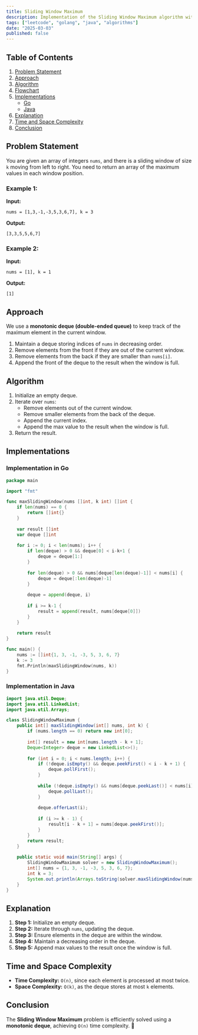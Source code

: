 ```yaml
---
title: Sliding Window Maximum
description: Implementation of the Sliding Window Maximum algorithm with Go and Java.
tags: ["leetcode", "golang", "java", "algorithms"]
date: "2025-03-03"
published: false
---
```


## Table of Contents

1. [Problem Statement](#problem-statement)
2. [Approach](#approach)
3. [Algorithm](#algorithm)
4. [Flowchart](#flowchart)
5. [Implementations](#implementations)
   - [Go](#implementation-in-go)
   - [Java](#implementation-in-java)
6. [Explanation](#explanation)
7. [Time and Space Complexity](#time-and-space-complexity)
8. [Conclusion](#conclusion)

## Problem Statement

You are given an array of integers `nums`, and there is a sliding window of size `k` moving from left to right. You need to return an array of the maximum values in each window position.

### Example 1:

**Input:**
```
nums = [1,3,-1,-3,5,3,6,7], k = 3
```
**Output:**
```
[3,3,5,5,6,7]
```

### Example 2:

**Input:**
```
nums = [1], k = 1
```
**Output:**
```
[1]
```

## Approach

We use a **monotonic deque (double-ended queue)** to keep track of the maximum element in the current window.

1. Maintain a deque storing indices of `nums` in decreasing order.
2. Remove elements from the front if they are out of the current window.
3. Remove elements from the back if they are smaller than `nums[i]`.
4. Append the front of the deque to the result when the window is full.

## Algorithm

1. Initialize an empty deque.
2. Iterate over `nums`:
   - Remove elements out of the current window.
   - Remove smaller elements from the back of the deque.
   - Append the current index.
   - Append the max value to the result when the window is full.
3. Return the result.

## Implementations

### Implementation in Go

```go
package main

import "fmt"

func maxSlidingWindow(nums []int, k int) []int {
    if len(nums) == 0 {
        return []int{}
    }
    
    var result []int
    var deque []int
    
    for i := 0; i < len(nums); i++ {
        if len(deque) > 0 && deque[0] < i-k+1 {
            deque = deque[1:]
        }
        
        for len(deque) > 0 && nums[deque[len(deque)-1]] < nums[i] {
            deque = deque[:len(deque)-1]
        }
        
        deque = append(deque, i)
        
        if i >= k-1 {
            result = append(result, nums[deque[0]])
        }
    }
    
    return result
}

func main() {
    nums := []int{1, 3, -1, -3, 5, 3, 6, 7}
    k := 3
    fmt.Println(maxSlidingWindow(nums, k))
}
```

### Implementation in Java

```java
import java.util.Deque;
import java.util.LinkedList;
import java.util.Arrays;

class SlidingWindowMaximum {
    public int[] maxSlidingWindow(int[] nums, int k) {
        if (nums.length == 0) return new int[0];
        
        int[] result = new int[nums.length - k + 1];
        Deque<Integer> deque = new LinkedList<>();
        
        for (int i = 0; i < nums.length; i++) {
            if (!deque.isEmpty() && deque.peekFirst() < i - k + 1) {
                deque.pollFirst();
            }
            
            while (!deque.isEmpty() && nums[deque.peekLast()] < nums[i]) {
                deque.pollLast();
            }
            
            deque.offerLast(i);
            
            if (i >= k - 1) {
                result[i - k + 1] = nums[deque.peekFirst()];
            }
        }
        return result;
    }
    
    public static void main(String[] args) {
        SlidingWindowMaximum solver = new SlidingWindowMaximum();
        int[] nums = {1, 3, -1, -3, 5, 3, 6, 7};
        int k = 3;
        System.out.println(Arrays.toString(solver.maxSlidingWindow(nums, k)));
    }
}
```

## Explanation

1. **Step 1:** Initialize an empty deque.
2. **Step 2:** Iterate through `nums`, updating the deque.
3. **Step 3:** Ensure elements in the deque are within the window.
4. **Step 4:** Maintain a decreasing order in the deque.
5. **Step 5:** Append max values to the result once the window is full.

## Time and Space Complexity

- **Time Complexity:** `O(n)`, since each element is processed at most twice.
- **Space Complexity:** `O(k)`, as the deque stores at most `k` elements.

## Conclusion

The **Sliding Window Maximum** problem is efficiently solved using a **monotonic deque**, achieving `O(n)` time complexity. 🚀

